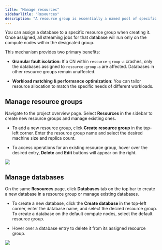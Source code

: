 ```yaml
---
title: "Manage resources"
sidebarTitle: "Resources"
description: "A resource group is essentially a named pool of specific compute nodes (CNs) within your RisingWave project."
---
```


You can assign a database to a specific resource group when creating it. Once assigned, all streaming jobs for that database will run only on the compute nodes within the designated group.

This mechanism provides two primary benefits:

- **Granular fault isolation:** If a CN within `resource-group-a` crashes, only the databases assigned to `resource-group-a` are affected. Databases in other resource groups remain unaffected.

- **Workload matching & performance optimization:** You can tailor resource allocation to match the specific needs of different workloads.

## Manage resource groups

Navigate to the project overview page. Select **Resources** in the sidebar to create new resource groups and manage existing ones.

- To add a new resource group, click **Create resource group** in the top-left corner. Enter the resource group name and select the desired machine size and replica count.

- To access operations for an existing resource group, hover over the desired entry, **Delete** and **Edit** buttons will appear on the right.

<Frame>
  <img src="/images/cloud/resources/resources_rg.png" />
</Frame>

## Manage databases

On the same **Resources** page, click **Databases** tab on the top bar to create a new database in a resource group or manage existing databases.

- To create a new database, click the **Create database** in the top-left corner, enter the database name, and select the desired resource group. To create a database on the default compute nodes, select the default resource group.

- Hover over a database entry to delete it from its assigned resource group.

<Frame>
  <img src="/images/cloud/resources/resources_database.png" />
</Frame>
